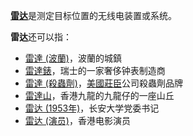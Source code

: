 '''[[雷达|雷达]]'''是测定目标位置的无线电装置或系统。

'''雷达'''还可以指：
*[[雷達_(波蘭)|雷達 (波蘭)]]，波蘭的城鎮
*[[雷達錶|雷達錶]]，瑞士的一家奢侈钟表制造商
*[[雷達_(殺蟲劑)|雷達 (殺蟲劑)]]，[[美國莊臣|美國莊臣]]公司殺蟲劑品牌
*[[雷達山|雷達山]]，香港九龍的九龍仔的一座山丘
*[[雷达_(1953年)|雷达 (1953年)]]，长安大学党委书记
*[[雷达_(演员)|雷达 (演员)]]，香港电影演员

{{Disambig|Cat=二字消歧义}}